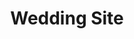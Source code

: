 ---
title: "Wedding Site"
publishedAt: "2025-05-19"
summary: "Desarrollo de sitio web para registrar la asistencia de los invitados a un casamiento. Realizado con Next.js, TypeScript, Once UI, Sass y conectado a Google Sheets."
images:
  - "/images/projects/project-01/cover-01.jpg"
  - "/images/projects/project-01/cover-02.jpg"
  - "/images/projects/project-01/cover-03.jpg"
  - "/images/projects/project-01/cover-04.jpg"
link: "https://www.theboda.top/"
---